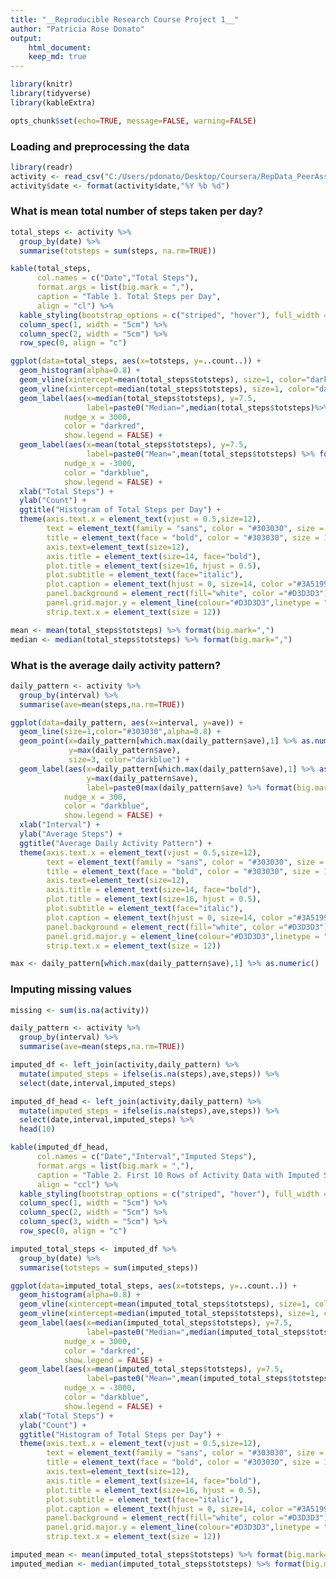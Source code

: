 ```yaml
---
title: "__Reproducible Research Course Project 1__" 
author: "Patricia Rose Donato"
output:
    html_document:
    keep_md: true
---
```


<style type="text/css">
    caption {
      color: #303030;
      font-size: 0.8em;
      text-align: center;
    } 
    table{
      border: 0.75px solid #303030;
      font-size: 14px;
    }
    
</style>

```r
library(knitr)
library(tidyverse)
library(kableExtra)

opts_chunk$set(echo=TRUE, message=FALSE, warning=FALSE)
```

### **Loading and preprocessing the data**

```r
library(readr)
activity <- read_csv("C:/Users/pdonato/Desktop/Coursera/RepData_PeerAssessment1/activity.zip")
activity$date <- format(activity$date,"%Y %b %d")
```

### **What is mean total number of steps taken per day?**

```r
total_steps <- activity %>%
  group_by(date) %>%
  summarise(totsteps = sum(steps, na.rm=TRUE))

kable(total_steps, 
      col.names = c("Date","Total Steps"),
      format.args = list(big.mark = ","),
      caption = "Table 1. Total Steps per Day",
      align = "cl") %>% 
  kable_styling(bootstrap_options = c("striped", "hover"), full_width = F, font_size = 15) %>% 
  column_spec(1, width = "5cm") %>%
  column_spec(2, width = "5cm") %>%
  row_spec(0, align = "c")
```

```r
ggplot(data=total_steps, aes(x=totsteps, y=..count..)) + 
  geom_histogram(alpha=0.8) +
  geom_vline(xintercept=mean(total_steps$totsteps), size=1, color="darkblue") +
  geom_vline(xintercept=median(total_steps$totsteps), size=1, color="darkred") +
  geom_label(aes(x=median(total_steps$totsteps), y=7.5, 
                 label=paste0("Median=",median(total_steps$totsteps)%>% format(big.mark=","))),
            nudge_x = 3000,
            color = "darkred",
            show.legend = FALSE) +
  geom_label(aes(x=mean(total_steps$totsteps), y=7.5,
                 label=paste0("Mean=",mean(total_steps$totsteps) %>% format(big.mark=","))),
            nudge_x = -3000,
            color = "darkblue",
            show.legend = FALSE) +
  xlab("Total Steps") +
  ylab("Count") +
  ggtitle("Histogram of Total Steps per Day") +
  theme(axis.text.x = element_text(vjust = 0.5,size=12),
        text = element_text(family = "sans", color = "#303030", size = 12),
        title = element_text(face = "bold", color = "#303030", size = 15),
        axis.text=element_text(size=12),
        axis.title = element_text(size=14, face="bold"),
        plot.title = element_text(size=16, hjust = 0.5),
        plot.subtitle = element_text(face="italic"),
        plot.caption = element_text(hjust = 0, size=14, color ="#3A5199",face="italic"),
        panel.background = element_rect(fill="white", color ="#D3D3D3"),
        panel.grid.major.y = element_line(colour="#D3D3D3",linetype = "dashed"),
        strip.text.x = element_text(size = 12))
```

```r
mean <- mean(total_steps$totsteps) %>% format(big.mark=",")
median <- median(total_steps$totsteps) %>% format(big.mark=",")
```

### **What is the average daily activity pattern?**
```r
daily_pattern <- activity %>%
  group_by(interval) %>%
  summarise(ave=mean(steps,na.rm=TRUE))

ggplot(data=daily_pattern, aes(x=interval, y=ave)) +
  geom_line(size=1,color="#303030",alpha=0.8) +
  geom_point(x=daily_pattern[which.max(daily_pattern$ave),1] %>% as.numeric(),
             y=max(daily_pattern$ave),
             size=3, color="darkblue") +
  geom_label(aes(x=daily_pattern[which.max(daily_pattern$ave),1] %>% as.numeric(), 
                 y=max(daily_pattern$ave),
                 label=paste0(max(daily_pattern$ave) %>% format(big.mark=",")," steps")),
            nudge_x = 300,
            color = "darkblue",
            show.legend = FALSE) +
  xlab("Interval") +
  ylab("Average Steps") +
  ggtitle("Average Daily Activity Pattern") +
  theme(axis.text.x = element_text(vjust = 0.5,size=12),
        text = element_text(family = "sans", color = "#303030", size = 12),
        title = element_text(face = "bold", color = "#303030", size = 15),
        axis.text=element_text(size=12),
        axis.title = element_text(size=14, face="bold"),
        plot.title = element_text(size=16, hjust = 0.5),
        plot.subtitle = element_text(face="italic"),
        plot.caption = element_text(hjust = 0, size=14, color ="#3A5199",face="italic"),
        panel.background = element_rect(fill="white", color ="#D3D3D3"),
        panel.grid.major.y = element_line(colour="#D3D3D3",linetype = "dashed"),
        strip.text.x = element_text(size = 12))
```

```r
max <- daily_pattern[which.max(daily_pattern$ave),1] %>% as.numeric()
```

### **Imputing missing values**

```r
missing <- sum(is.na(activity))
```

```r
daily_pattern <- activity %>%
  group_by(interval) %>%
  summarise(ave=mean(steps,na.rm=TRUE))

imputed_df <- left_join(activity,daily_pattern) %>%
  mutate(imputed_steps = ifelse(is.na(steps),ave,steps)) %>%
  select(date,interval,imputed_steps)

imputed_df_head <- left_join(activity,daily_pattern) %>%
  mutate(imputed_steps = ifelse(is.na(steps),ave,steps)) %>%
  select(date,interval,imputed_steps) %>% 
  head(10)

kable(imputed_df_head, 
      col.names = c("Date","Interval","Imputed Steps"),
      format.args = list(big.mark = ","),
      caption = "Table 2. First 10 Rows of Activity Data with Imputed Steps",
      align = "ccl") %>% 
  kable_styling(bootstrap_options = c("striped", "hover"), full_width = F, font_size = 15) %>% 
  column_spec(1, width = "5cm") %>%
  column_spec(2, width = "5cm") %>%
  column_spec(3, width = "5cm") %>%
  row_spec(0, align = "c")
```

```r
imputed_total_steps <- imputed_df %>%
  group_by(date) %>%
  summarise(totsteps = sum(imputed_steps))

ggplot(data=imputed_total_steps, aes(x=totsteps, y=..count..)) + 
  geom_histogram(alpha=0.8) +
  geom_vline(xintercept=mean(imputed_total_steps$totsteps), size=1, color="darkblue") +
  geom_vline(xintercept=median(imputed_total_steps$totsteps), size=1, color="darkred") +
  geom_label(aes(x=median(imputed_total_steps$totsteps), y=7.5, 
                 label=paste0("Median=",median(imputed_total_steps$totsteps)%>% format(big.mark=","))),
            nudge_x = 3000,
            color = "darkred",
            show.legend = FALSE) +
  geom_label(aes(x=mean(imputed_total_steps$totsteps), y=7.5,
                 label=paste0("Mean=",mean(imputed_total_steps$totsteps) %>% format(big.mark=","))),
            nudge_x = -3000,
            color = "darkblue",
            show.legend = FALSE) +
  xlab("Total Steps") +
  ylab("Count") +
  ggtitle("Histogram of Total Steps per Day") +
  theme(axis.text.x = element_text(vjust = 0.5,size=12),
        text = element_text(family = "sans", color = "#303030", size = 12),
        title = element_text(face = "bold", color = "#303030", size = 15),
        axis.text=element_text(size=12),
        axis.title = element_text(size=14, face="bold"),
        plot.title = element_text(size=16, hjust = 0.5),
        plot.subtitle = element_text(face="italic"),
        plot.caption = element_text(hjust = 0, size=14, color ="#3A5199",face="italic"),
        panel.background = element_rect(fill="white", color ="#D3D3D3"),
        panel.grid.major.y = element_line(colour="#D3D3D3",linetype = "dashed"),
        strip.text.x = element_text(size = 12))
```

```r
imputed_mean <- mean(imputed_total_steps$totsteps) %>% format(big.mark=",")
imputed_median <- median(imputed_total_steps$totsteps) %>% format(big.mark=",")
```